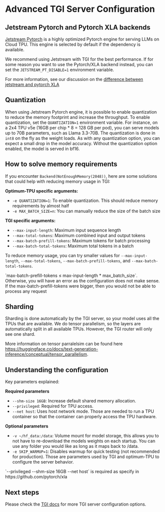 # Advanced TGI Server Configuration

## Jetstream Pytorch and Pytorch XLA backends

[Jetstream Pytorch](https://github.com/AI-Hypercomputer/jetstream-pytorch) is a highly optimized Pytorch engine for serving LLMs on Cloud TPU. This engine is selected by default if the dependency is available.

We recommend using Jetstream with TGI for the best performance. If for some reason you want to use the Pytorch/XLA backend instead, you can set the `JETSTREAM_PT_DISABLE=1` environment variable. 

For more information, see our discussion on the [difference between jetstream and pytorch XLA](../conceptual_guides/difference_between_jetstream_and_xla)

## Quantization
When using Jetstream Pytorch engine, it is possible to enable quantization to reduce the memory footprint and increase the throughput. To enable quantization, set the `QUANTIZATION=1` environment variable. For instance, on a 2x4 TPU v5e (16GB per chip * 8 = 128 GB per pod), you can serve models up to 70B parameters, such as Llama 3.3-70B. The quantization is done in `int8` on the fly as the weight loads. As with any quantization option, you can expect a small drop in the model accuracy. Without the quantization option enabled, the model is served in bf16.

## How to solve memory requirements

If you encounter `Backend(NotEnoughMemory(2048))`, here are some solutions that could help with reducing memory usage in TGI:

**Optimum-TPU specific arguments:**
- `-e QUANTIZATION=1`: To enable quantization. This should reduce memory requirements by almost half
- `-e MAX_BATCH_SIZE=n`: You can manually reduce the size of the batch size

**TGI specific arguments:**
- `--max-input-length`: Maximum input sequence length
- `--max-total-tokens`: Maximum combined input and output tokens
- `--max-batch-prefill-tokens`: Maximum tokens for batch processing
- `--max-batch-total-tokens`: Maximum total tokens in a batch

To reduce memory usage, you can try smaller values for  `--max-input-length`, `--max-total-tokens`, `--max-batch-prefill-tokens`, and `--max-batch-total-tokens`. 

<Tip warning={true}>
`max-batch-prefill-tokens ≤ max-input-length * max_batch_size`. Otherwise, you will have an error as the configuration does not make sense. If the max-batch-prefill-tokens were bigger, then you would not be able to process any request
</Tip>

## Sharding
Sharding is done automatically by the TGI server, so your model uses all the TPUs that are available. We do tensor parallelism, so the layers are automatically split in all available TPUs. However, the TGI router will only see one shard. 

More information on tensor parralelsim can be found here https://huggingface.co/docs/text-generation-inference/conceptual/tensor_parallelism.

## Understanding the configuration

Key parameters explained:

**Required parameters**
- `--shm-size 16GB`: Increase default shared memory allocation.
- `--privileged`: Required for TPU access.
- `--net host`: Uses host network mode.
Those are needed to run a TPU container so that the container can properly access the TPU hardware.

**Optional parameters**
- `-v ~/hf_data:/data`: Volume mount for model storage, this allows you to not have to re-download the models weights on each startup. You can use any folder you would like as long as it maps back to /data.
- `-e SKIP_WARMUP=1`: Disables warmup for quick testing (not recommended for production).
Those are parameters used by TGI and optimum-TPU to configure the server behavior.


<Tip warning={true}>
`--privileged --shm-size 16GB --net host` is required as specify in https://github.com/pytorch/xla
</Tip>

## Next steps
Please check the [TGI docs](https://huggingface.co/docs/text-generation-inference) for more TGI server configuration options.